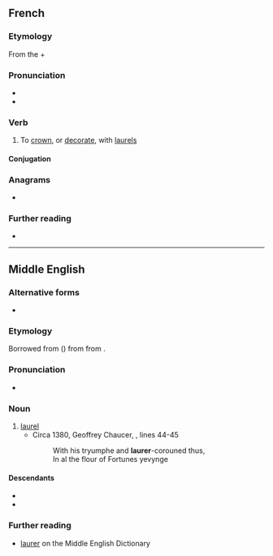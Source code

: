 ==French==

===Etymology===
From the {{der|fr|la|laurus}} + {{m|fr|-er}}

===Pronunciation===
* {{fr-IPA}}
* {{homophones|fr|laurai|lauré|laurée|laurées|laurés|laurez}}

===Verb===
{{fr-verb}}

# To [[crown]], or [[decorate]], with [[laurel]]s

====Conjugation====
{{fr-conj-auto}}

===Anagrams===
* {{anagrams|fr|rural|leurra}}

===Further reading===
* {{R:TLFi}}

----

==Middle English==

===Alternative forms===
* {{alter|enm|lorrer}}

===Etymology===
Borrowed from {{bor|enm|xno|lorer}} ({{cog|fro|lorier}}) from {{der|enm|VL.|*laurarius}} from {{der|enm|la|laurus}}.

===Pronunciation===
* {{IPA|enm|/ˈlɔrər/|/ˈlau̯rər/}}

===Noun===
{{enm-noun}}

# [[laurel]]
#* Circa 1380, Geoffrey Chaucer, ''{{w|Anelida and Arcite}}'', lines 44-45
#*: With his tryumphe and '''laurer'''-corouned thus,
#*: In al the flour of Fortunes yevynge

====Descendants====
* {{desc|en|laurel}}
* {{desc|sco|laurie}}

===Further reading===
* [http://quod.lib.umich.edu/cgi/m/mec/med-idx?type=id&id=MED24868 laurer] on the Middle English Dictionary